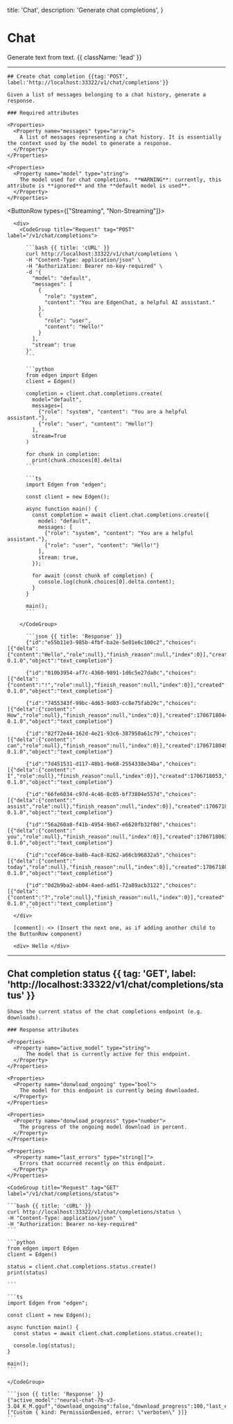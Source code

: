  title: 'Chat',
  description: 'Generate chat completions',
}

# Chat

Generate text from text. {{ className: 'lead' }}

---

<Row>
  <Col>

    ## Create chat completion {{tag:'POST', label:'http://localhost:33322/v1/chat/completions'}}

    Given a list of messages belonging to a chat history, generate a response.

    ### Required attributes

    <Properties>
      <Property name="messages" type="array">
        A list of messages representing a chat history. It is essentially the context used by the model to generate a response.
      </Property>
    </Properties>

    <Properties>
      <Property name="model" type="string">
        The model used for chat completions. **WARNING**: currently, this attribute is **ignored** and the **default model is used**.
      </Property>
    </Properties>

  </Col>
  <Col sticky>

  <ButtonRow types={["Streaming", "Non-Streaming"]}>

      <div>
        <CodeGroup title="Request" tag="POST" label="/v1/chat/completions">

          ```bash {{ title: 'cURL' }}
          curl http://localhost:33322/v1/chat/completions \
          -H "Content-Type: application/json" \
          -H "Authorization: Bearer no-key-required" \
          -d '{
            "model": "default",
            "messages": [
              {
                "role": "system",
                "content": "You are EdgenChat, a helpful AI assistant."
              },
              {
                "role": "user",
                "content": "Hello!"
              }
            ],
            "stream": true
          }'
          ```

          ```python
          from edgen import Edgen
          client = Edgen()

          completion = client.chat.completions.create(
            model="default",
            messages=[
              {"role": "system", "content": "You are a helpful assistant."},
              {"role": "user", "content": "Hello!"}
            ],
            stream=True
          )

          for chunk in completion:
            print(chunk.choices[0].delta)
          ```

          ```ts
          import Edgen from "edgen";

          const client = new Edgen();

          async function main() {
            const completion = await client.chat.completions.create({
              model: "default",
              messages: [
                {"role": "system", "content": "You are a helpful assistant."},
                {"role": "user", "content": "Hello!"}
              ],
              stream: true,
            });

            for await (const chunk of completion) {
              console.log(chunk.choices[0].delta.content);
            }
          }

          main();
          ```

        </CodeGroup>

          ```json {{ title: 'Response' }}
          {"id":"e55b11e3-985b-4fbf-ba2e-5e81e6c100c2","choices":[{"delta":{"content":"Hello","role":null},"finish_reason":null,"index":0}],"created":1706718034,"model":"main","system_fingerprint":"edgen-0.1.0","object":"text_completion"}

          {"id":"010b3954-af7c-4360-9891-1d6c5e27da8c","choices":[{"delta":{"content":"!","role":null},"finish_reason":null,"index":0}],"created":1706718040,"model":"main","system_fingerprint":"edgen-0.1.0","object":"text_completion"}

          {"id":"7455343f-99bc-4d63-9d03-cc8e75fab29c","choices":[{"delta":{"content":" How","role":null},"finish_reason":null,"index":0}],"created":1706718044,"model":"main","system_fingerprint":"edgen-0.1.0","object":"text_completion"}

          {"id":"82f72e44-162d-4e21-93c6-387950a61c79","choices":[{"delta":{"content":" can","role":null},"finish_reason":null,"index":0}],"created":1706718049,"model":"main","system_fingerprint":"edgen-0.1.0","object":"text_completion"}

          {"id":"7d451531-d117-48b1-9e68-2554338e34ba","choices":[{"delta":{"content":" I","role":null},"finish_reason":null,"index":0}],"created":1706718053,"model":"main","system_fingerprint":"edgen-0.1.0","object":"text_completion"}

          {"id":"66fe6034-c97d-4c46-8c05-bf73804e557d","choices":[{"delta":{"content":" assist","role":null},"finish_reason":null,"index":0}],"created":1706718059,"model":"main","system_fingerprint":"edgen-0.1.0","object":"text_completion"}

          {"id":"56a260a8-f41b-4954-9b67-e6620fb32f0d","choices":[{"delta":{"content":" you","role":null},"finish_reason":null,"index":0}],"created":1706718063,"model":"main","system_fingerprint":"edgen-0.1.0","object":"text_completion"}

          {"id":"ccef46ce-ba8b-4ac8-8262-a66cb96832a5","choices":[{"delta":{"content":" today","role":null},"finish_reason":null,"index":0}],"created":1706718068,"model":"main","system_fingerprint":"edgen-0.1.0","object":"text_completion"}

          {"id":"0d2b9ba2-ab04-4aed-ad51-72a89acb3122","choices":[{"delta":{"content":"?","role":null},"finish_reason":null,"index":0}],"created":1706718069,"model":"main","system_fingerprint":"edgen-0.1.0","object":"text_completion"}
          ```
      </div>

      [comment]: <> (Insert the next one, as if adding another child to the ButtonRow component)
      
      <div> Hello </div>
  </ButtonRow>

  </Col>
</Row>

---

## Chat completion status {{ tag: 'GET', label: 'http://localhost:33322/v1/chat/completions/status' }}

<Row>
  <Col>

    Shows the current status of the chat completions endpoint (e.g. downloads).

    ### Response attributes

    <Properties>
      <Property name="active_model" type="string">
          The model that is currently active for this endpoint.
      </Property>
    </Properties>

    <Properties>
      <Property name="donwload_ongoing" type="bool">
        The model for this endpoint is currently being downloaded.
      </Property>
    </Properties>

    <Properties>
      <Property name="donwload_progress" type="number">
        The progress of the ongoing model download in percent.
      </Property>
    </Properties>

    <Properties>
      <Property name="last_errors" type="string[]">
        Errors that occurred recently on this endpoint.
      </Property>
    </Properties>

  </Col>
  <Col sticky>

    <CodeGroup title="Request" tag="GET" label="/v1/chat/completions/status">

    ```bash {{ title: 'cURL' }}
    curl http://localhost:33322/v1/chat/completions/status \
    -H "Content-Type: application/json" \
    -H "Authorization: Bearer no-key-required"
    ```

    ```python
    from edgen import Edgen
    client = Edgen()

    status = client.chat.completions.status.create()
    print(status)

    ```

    ```ts
    import Edgen from "edgen";

    const client = new Edgen();

    async function main() {
      const status = await client.chat.completions.status.create();

      console.log(status);
    }

    main();
    ```

    </CodeGroup>

    ```json {{ title: 'Response' }}
    {"active_model":"neural-chat-7b-v3-3.Q4_K_M.gguf","download_ongoing":false,"download_progress":100,"last_errors":["Custom { kind: PermissionDenied, error: \"verboten\" }]}
    ```

  </Col>
</Row>
